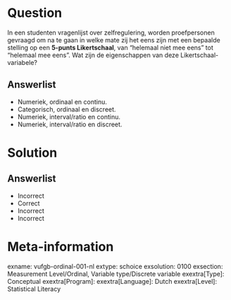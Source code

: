 Question
========

In een studenten vragenlijst over zelfregulering, worden proefpersonen gevraagd om na te gaan in welke mate zij het eens zijn met een bepaalde
stelling op een **5-punts Likertschaal**, van “helemaal niet mee eens” tot “helemaal mee eens”. Wat zijn de eigenschappen van deze Likertschaal-
variabele?
  
Answerlist
----------
* Numeriek, ordinaal en continu.
* Categorisch, ordinaal en discreet.
* Numeriek, interval/ratio en continu.
* Numeriek, interval/ratio en discreet.

Solution
========

Answerlist
----------
* Incorrect
* Correct
* Incorrect
* Incorrect

Meta-information
================
exname: vufgb-ordinal-001-nl
extype: schoice
exsolution: 0100
exsection: Measurement Level/Ordinal, Variable type/Discrete variable
exextra[Type]: Conceptual
exextra[Program]: 
exextra[Language]: Dutch
exextra[Level]: Statistical Literacy